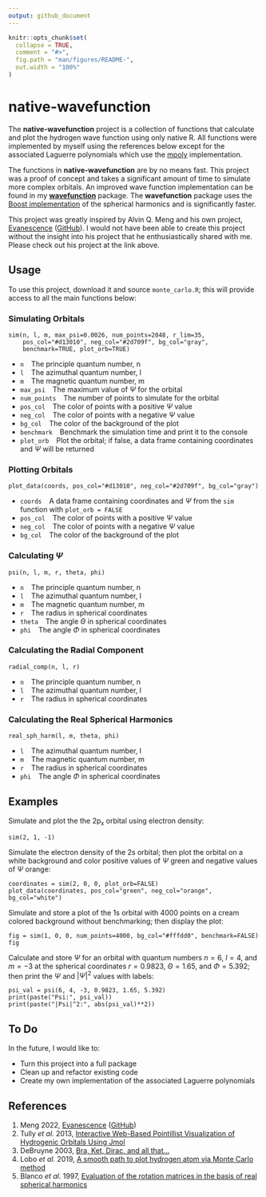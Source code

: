 ```yaml
---
output: github_document
---
```


<!-- README.md is generated from README.Rmd. Please edit that file -->

```r
knitr::opts_chunk$set(
  collapse = TRUE,
  comment = "#>",
  fig.path = "man/figures/README-",
  out.width = "100%"
)
```

# native-wavefunction

<!-- badges: start -->

<!-- badges: end -->

The **native-wavefunction** project is a collection of functions that calculate and plot the hydrogen wave function using only native R. All functions were implemented by myself using the references below except for the associated Laguerre polynomials which use the [mpoly](https://github.com/dkahle/mpoly) implementation.

The functions in **native-wavefunction** are by no means fast. This project was a proof of concept and takes a significant amount of time to simulate more complex orbitals. An improved wave function implementation can be found in my [**wavefunction**](https://github.com/hmlea/wavefunction) package. The **wavefunction** package uses the [Boost implementation](https://www.boost.org/doc/libs/1_80_0/libs/math/doc/html/math_toolkit/sf_poly/sph_harm.html) of the spherical harmonics and is significantly faster.

This project was greatly inspired by Alvin Q. Meng and his own project, [Evanescence](https://al2me6.github.io/evanescence) ([GitHub](https://github.com/al2me6/evanescence)). I would not have been able to create this project without the insight into his project that he enthusiastically shared with me. Please check out his project at the link above.

## Usage

To use this project, download it and source `monte_carlo.R`; this will provide access to all the main functions below:

### Simulating Orbitals

    sim(n, l, m, max_psi=0.0026, num_points=2048, r_lim=35,
        pos_col="#d13010", neg_col="#2d709f", bg_col="gray",
        benchmark=TRUE, plot_orb=TRUE)

-   `n`   The principle quantum number, n
-   `l`   The azimuthal quantum number, l
-   `m`   The magnetic quantum number, m
-   `max_psi`   The maximum value of $\Psi$ for the orbital
-   `num_points`   The number of points to simulate for the orbital
-   `pos_col`   The color of points with a positive $\Psi$ value
-   `neg_col`   The color of points with a negative $\Psi$ value
-   `bg_col`   The color of the background of the plot
-   `benchmark`   Benchmark the simulation time and print it to the console
-   `plot_orb`   Plot the orbital; if false, a data frame containing coordinates and $\Psi$ will be returned

### Plotting Orbitals

    plot_data(coords, pos_col="#d13010", neg_col="#2d709f", bg_col="gray")

-   `coords`   A data frame containing coordinates and $\Psi$ from the `sim` function with `plot_orb = FALSE`
-   `pos_col`   The color of points with a positive $\Psi$ value
-   `neg_col`   The color of points with a negative $\Psi$ value
-   `bg_col`   The color of the background of the plot

### Calculating $\Psi$

    psi(n, l, m, r, theta, phi)

-   `n`   The principle quantum number, n
-   `l`   The azimuthal quantum number, l
-   `m`   The magnetic quantum number, m
-   `r`   The radius in spherical coordinates
-   `theta`   The angle $\Theta$ in spherical coordinates
-   `phi`   The angle $\Phi$ in spherical coordinates

### Calculating the Radial Component

    radial_comp(n, l, r)
    
-   `n`   The principle quantum number, n
-   `l`   The azimuthal quantum number, l
-   `r`   The radius in spherical coordinates

### Calculating the Real Spherical Harmonics

    real_sph_harm(l, m, theta, phi)

-   `l`   The azimuthal quantum number, l
-   `m`   The magnetic quantum number, m
-   `r`   The radius in spherical coordinates
-   `phi`   The angle $\Phi$ in spherical coordinates

## Examples

Simulate and plot the the 2p<sub>x</sub> orbital using electron density:

    sim(2, 1, -1)

Simulate the electron density of the 2s orbital; then plot the orbital on a white background and color positive values of $\Psi$ green and negative values of $\Psi$ orange:

    coordinates = sim(2, 0, 0, plot_orb=FALSE)
    plot_data(coordinates, pos_col="green", neg_col="orange", bg_col="white")
    
Simulate and store a plot of the 1s orbital with 4000 points on a cream colored background without benchmarking; then display the plot:

    fig = sim(1, 0, 0, num_points=4000, bg_col="#fffdd0", benchmark=FALSE)
    fig

Calculate and store $\Psi$ for an orbital with quantum numbers $n=6$, $l=4$, and $m=-3$ at the spherical coordinates $r=0.9823$, $\Theta=1.65$, and $\Phi=5.392$; then print the $\Psi$ and $|\Psi|^2$ values with labels:

    psi_val = psi(6, 4, -3, 0.9823, 1.65, 5.392)
    print(paste("Psi:", psi_val))
    print(paste("|Psi|^2:", abs(psi_val)**2))

## To Do

In the future, I would like to:

-   Turn this project into a full package
-   Clean up and refactor existing code
-   Create my own implementation of the associated Laguerre polynomials

## References

1.    Meng 2022, [Evanescence](https://al2me6.github.io/evanescence) ([GitHub](https://github.com/al2me6/evanescence))
2.    Tully *et al.* 2013, [Interactive Web-Based Pointillist Visualization of Hydrogenic Orbitals Using Jmol](https://doi.org/10.1021/ed300393s)
3.    DeBruyne 2003, [Bra, Ket, Dirac, and all that...](https://faculty.washington.edu/seattle/physics441/441xxxindex.html)
4.    Lobo *et al.* 2019, [A smooth path to plot hydrogen atom via Monte Carlo method](https://doi.org/10.1590/1806-9126-RBEF-2019-0073)
5.    Blanco *et al.* 1997, [Evaluation of the rotation matrices in the basis of real spherical harmonics](https://doi.org/10.1016/S0166-1280(97)00185-1)

